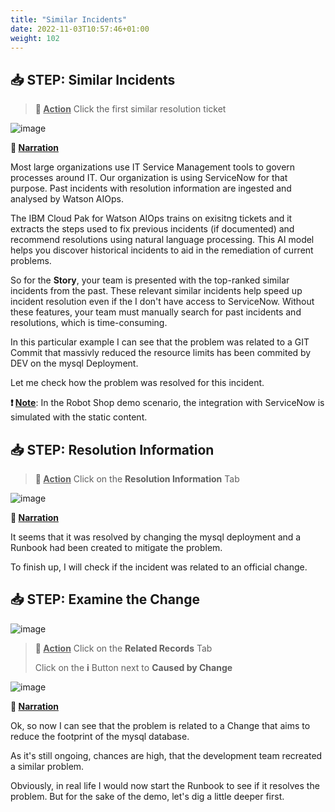 ```yaml
---
title: "Similar Incidents"
date: 2022-11-03T10:57:46+01:00
weight: 102
---
```




## 📥 STEP: Similar Incidents

>**🚀 <u>Action</u>**
Click the first similar resolution ticket  


![image](./../images/demo/image.060.png)  



**📣 <u>Narration</u>**

Most large organizations use IT Service Management tools to govern processes around IT. Our organization is using ServiceNow for that purpose. Past incidents with resolution information are ingested and analysed by Watson AIOps.

The IBM Cloud Pak for Watson AIOps trains on exisitng tickets and it extracts the steps used to fix previous incidents (if documented) and recommend resolutions using natural language processing. This AI model helps you discover historical incidents to aid in the remediation of current problems. 

So for the **Story**, your team is presented with the top-ranked similar incidents from the past. These relevant similar incidents help speed up incident resolution even if the I don't have access to ServiceNow. Without these features, your team must manually search for past incidents and resolutions, which is time-consuming.

In this particular example I can see that the problem was related to a GIT Commit that massivly reduced the resource limits has been commited by DEV on the mysql Deployment.

Let me check how the problem was resolved for this incident.

**❗ <u>Note</u>**:  In the Robot Shop demo scenario, the integration with ServiceNow is simulated with the static content. 

<div style="page-break-after: always;"></div>

## 📥 STEP: Resolution Information



>**🚀 <u>Action</u>**
>Click on the **Resolution Information** Tab


![image](./../images/demo/image.076.png)  



**📣 <u>Narration</u>**

It seems that it was resolved by changing the mysql deployment and a Runbook had been created to mitigate the problem.

To finish up, I will check if the incident was related to an official change.



<div style="page-break-after: always;"></div>

## 📥 STEP: Examine the Change



![image](./../images/demo/image.077.png)

>**🚀 <u>Action</u>**
>Click on the **Related Records** Tab
>
>Click on the **i** Button next to **Caused by Change**

![image](./../images/demo/image.078.png)  



<div style="page-break-after: always;"></div>

**📣 <u>Narration</u>**

Ok, so now I can see that the problem is related to a Change that aims to reduce the footprint of the mysql database.

As it's still ongoing, chances are high, that the development team recreated a similar problem.

Obviously, in real life I would now start the Runbook to see if it resolves the problem.
But for the sake of the demo, let's dig a little deeper first.

